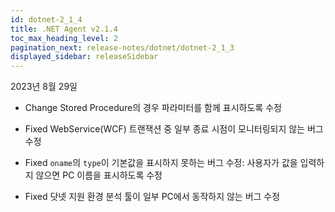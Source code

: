 ```yaml
---
id: dotnet-2_1_4
title: .NET Agent v2.1.4
toc_max_heading_level: 2
pagination_next: release-notes/dotnet/dotnet-2_1_3
displayed_sidebar: releaseSidebar
---
```


2023년 8월 29일

- <Status>Change</Status> Stored Procedure의 경우 파라미터를 함께 표시하도록 수정

- <Status>Fixed</Status> WebService(WCF) 트랜잭션 중 일부 종료 시점이 모니터링되지 않는 버그 수정

- <Status>Fixed</Status> <code>oname</code>의 <code>type</code>이 기본값을 표시하지 못하는 버그 수정: 사용자가 값을 입력하지 않으면 PC 이름을 표시하도록 수정

- <Status>Fixed</Status> 닷넷 지원 환경 분석 툴이 일부 PC에서 동작하지 않는 버그 수정
